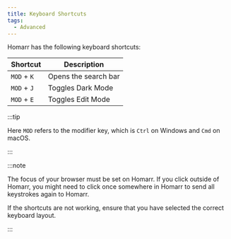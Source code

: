 ```yaml
---
title: Keyboard Shortcuts
tags:
  - Advanced
---
```


Homarr has the following keyboard shortcuts:

| Shortcut | Description |
| -------- | ----------- |
| `MOD` + `K` | Opens the search bar |
| `MOD` + `J` | Toggles Dark Mode |
| `MOD` + `E` | Toggles Edit Mode |

:::tip

Here `MOD` refers to the modifier key, which is `Ctrl` on Windows and `Cmd` on macOS.

:::

:::note

The focus of your browser must be set on Homarr. If you click outside of Homarr, you might need to click once somewhere in Homarr to send all keystrokes again to Homarr.

If the shortcuts are not working, ensure that you have selected the correct keyboard layout.

:::
